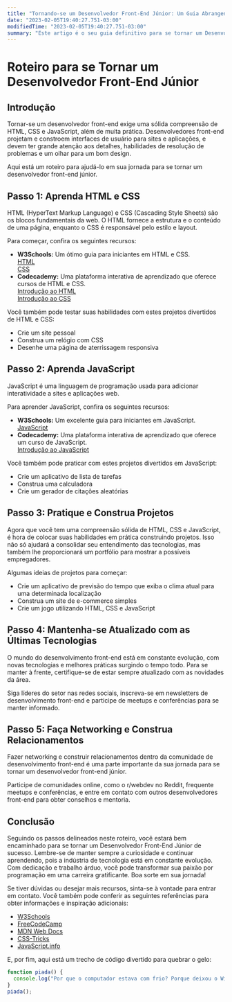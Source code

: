 ```yaml
---
title: "Tornando-se um Desenvolvedor Front-End Júnior: Um Guia Abrangente com Dicas, Códigos e Recursos"
date: "2023-02-05T19:40:27.751-03:00"
modifiedTime: "2023-02-05T19:40:27.751-03:00"
summary: "Este artigo é o seu guia definitivo para se tornar um Desenvolvedor Front-End Júnior. Com dicas, recursos e orientações passo a passo, este guia abrangente ajudará você a alcançar seus objetivos profissionais e a se tornar um Desenvolvedor Front-End habilidoso."
---
```


# Roteiro para se Tornar um Desenvolvedor Front-End Júnior

## Introdução

Tornar-se um desenvolvedor front-end exige uma sólida compreensão de HTML, CSS e JavaScript, além de muita prática. Desenvolvedores front-end projetam e constroem interfaces de usuário para sites e aplicações, e devem ter grande atenção aos detalhes, habilidades de resolução de problemas e um olhar para um bom design.

Aqui está um roteiro para ajudá-lo em sua jornada para se tornar um desenvolvedor front-end júnior.

## Passo 1: Aprenda HTML e CSS

HTML (HyperText Markup Language) e CSS (Cascading Style Sheets) são os blocos fundamentais da web. O HTML fornece a estrutura e o conteúdo de uma página, enquanto o CSS é responsável pelo estilo e layout.

Para começar, confira os seguintes recursos:

- **W3Schools:** Um ótimo guia para iniciantes em HTML e CSS.  
  [HTML](https://www.w3schools.com/html/)  
  [CSS](https://www.w3schools.com/css/)
- **Codecademy:** Uma plataforma interativa de aprendizado que oferece cursos de HTML e CSS.  
  [Introdução ao HTML](https://www.codecademy.com/learn/introduction-to-html)  
  [Introdução ao CSS](https://www.codecademy.com/learn/introduction-to-css)

Você também pode testar suas habilidades com estes projetos divertidos de HTML e CSS:

- Crie um site pessoal
- Construa um relógio com CSS
- Desenhe uma página de aterrissagem responsiva

## Passo 2: Aprenda JavaScript

JavaScript é uma linguagem de programação usada para adicionar interatividade a sites e aplicações web.

Para aprender JavaScript, confira os seguintes recursos:

- **W3Schools:** Um excelente guia para iniciantes em JavaScript.  
  [JavaScript](https://www.w3schools.com/js/)
- **Codecademy:** Uma plataforma interativa de aprendizado que oferece um curso de JavaScript.  
  [Introdução ao JavaScript](https://www.codecademy.com/learn/introduction-to-javascript)

Você também pode praticar com estes projetos divertidos em JavaScript:

- Crie um aplicativo de lista de tarefas
- Construa uma calculadora
- Crie um gerador de citações aleatórias

## Passo 3: Pratique e Construa Projetos

Agora que você tem uma compreensão sólida de HTML, CSS e JavaScript, é hora de colocar suas habilidades em prática construindo projetos. Isso não só ajudará a consolidar seu entendimento das tecnologias, mas também lhe proporcionará um portfólio para mostrar a possíveis empregadores.

Algumas ideias de projetos para começar:

- Crie um aplicativo de previsão do tempo que exiba o clima atual para uma determinada localização
- Construa um site de e-commerce simples
- Crie um jogo utilizando HTML, CSS e JavaScript

## Passo 4: Mantenha-se Atualizado com as Últimas Tecnologias

O mundo do desenvolvimento front-end está em constante evolução, com novas tecnologias e melhores práticas surgindo o tempo todo. Para se manter à frente, certifique-se de estar sempre atualizado com as novidades da área.

Siga líderes do setor nas redes sociais, inscreva-se em newsletters de desenvolvimento front-end e participe de meetups e conferências para se manter informado.

## Passo 5: Faça Networking e Construa Relacionamentos

Fazer networking e construir relacionamentos dentro da comunidade de desenvolvimento front-end é uma parte importante da sua jornada para se tornar um desenvolvedor front-end júnior.

Participe de comunidades online, como o r/webdev no Reddit, frequente meetups e conferências, e entre em contato com outros desenvolvedores front-end para obter conselhos e mentoria.

## Conclusão

Seguindo os passos delineados neste roteiro, você estará bem encaminhado para se tornar um Desenvolvedor Front-End Júnior de sucesso. Lembre-se de manter sempre a curiosidade e continuar aprendendo, pois a indústria de tecnologia está em constante evolução. Com dedicação e trabalho árduo, você pode transformar sua paixão por programação em uma carreira gratificante. Boa sorte em sua jornada!

Se tiver dúvidas ou desejar mais recursos, sinta-se à vontade para entrar em contato. Você também pode conferir as seguintes referências para obter informações e inspiração adicionais:

- [W3Schools](https://www.w3schools.com/)
- [FreeCodeCamp](https://www.freecodecamp.org/)
- [MDN Web Docs](https://developer.mozilla.org/en-US/)
- [CSS-Tricks](https://css-tricks.com/)
- [JavaScript.info](https://javascript.info/)

E, por fim, aqui está um trecho de código divertido para quebrar o gelo:

```javascript
function piada() {
  console.log("Por que o computador estava com frio? Porque deixou o Windows aberto.");
}
piada();
```
